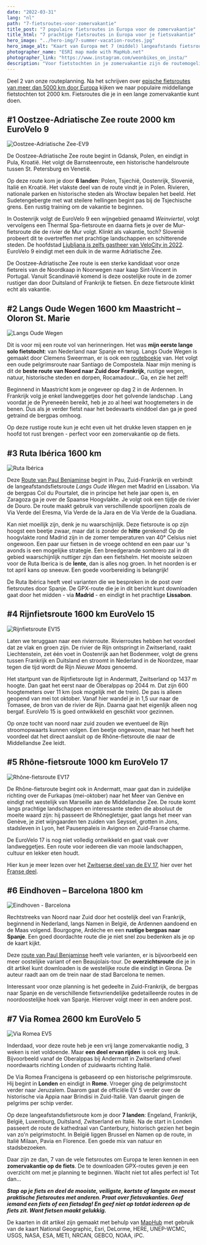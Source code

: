 ```yaml
---
date: "2022-03-31"
lang: "nl"
path: "7-fietsroutes-voor-zomervakantie"
title_post: "7 populaire fietsroutes in Europa voor de zomervakantie"
title_html: "7 prachtige fietsroutes in Europa voor je fietsvakantie"
hero_image: "../hero-img/7-summer-vacation-routes.jpg"
hero_image_alt: "Kaart van Europa met 7 (middel) langeafstands fietsroutes"
photographer_name: "ESRI map made with MapHub.net"
photographer_link: "https://www.instagram.com/weonbikes_on_insta/"
description: "Voor fietstochten in je zomervakantie zijn de routemogelijkheden in Europa eindeloos. Lees alles over 7 waanzinnig populaire routes, met gpx-downloads, om landen te ontdekken en mensen te ontmoeten terwijl je lekker ontspant en geniet op de fiets."
---
```



Deel 2 van onze routeplanning. Na het schrijven over [epische fietsroutes van meer dan 5000 km door Europa](https://weonbikes.com/en/blog/7-cycling-routes-europe-north-to-south/) kijken we naar populaire middellange fietstochten tot 2000 km. Fietsroutes die je in een lange zomervakantie kunt doen.

<SevenRoutesDownload link="https://drive.google.com/drive/folders/1DxlsSu0MWAGoVi_AGRZ8youXCGLd-ad5?usp=sharing" />

## #1 Oostzee-Adriatische Zee route 2000 km EuroVelo 9

![Oostzee-Adriatische Zee-EV9](../img/Baltic-Adriatic-EV9.jpg)

De Oostzee-Adriatische Zee route begint in Gdansk, Polen, en eindigt in Pula, Kroatië. Het volgt de Barnsteenroute, een historische handelsroute tussen St. Petersburg en Venetië.

Op deze route kom je door **6 landen**: Polen, Tsjechië, Oostenrijk, Slovenië, Italië en Kroatië. Het vlakste deel van de route vindt je in Polen. Rivieren, nationale parken en historische steden als Wrocław bepalen het beeld. Het Sudetengebergte met wat steilere hellingen begint pas bij de Tsjechische grens. Een rustig training om de vakantie te beginnen.

In Oostenrijk volgt de EuroVelo 9 een wijngebied genaamd _Weinviertel_, volgt vervolgens een Thermal Spa-fietsroute en daarna fiets je over de Mur-fietsroute die de rivier de Mur volgt. Klinkt als vakantie, toch? Slovenië probeert dit te overtreffen met prachtige landschappen en schitterende steden. De hoofdstad [Ljubljana is zelfs gastheer van VeloCity in 2022](https://www.velo-city2022.com/en/). EuroVelo 9 eindigt met een duik in de warme Adriatische Zee.

De Oostzee-Adriatische Zee route is een sterke kandidaat voor onze fietsreis van de Noordkaap in Noorwegen naar kaap Sint-Vincent in Portugal. Vanuit Scandinavië komend is deze oostelijke route in de zomer rustiger dan door Duitsland of Frankrijk te fietsen. En deze fietsroute klinkt echt als vakantie.

## #2 Langs Oude Wegen 1600 km Maastricht – Oloron St. Marie

![Langs Oude Wegen](../img/Oude-Wegen.jpg)

Dit is voor mij een route vol van herinneringen. Het was **mijn eerste lange solo fietstocht**: van Nederland naar Spanje en terug. Langs Oude Wegen is gemaakt door Clemens Sweerman, er is ook een [routeboekje](https://www.europafietsers.nl/fietsroutes/langs-oude-wegen-en-pelgrimssteden/) van. Het volgt een oude pelgrimsroute naar Santiago de Compostela. Naar mijn mening is dit de **beste route van Noord naar Zuid door Frankrijk**, rustige wegen, natuur, historische steden en dorpen, Rocamadour... Ga, en zie het zelf!

Beginnend in Maastricht kom je ongeveer op dag 2 in de Ardennen. In Frankrijk volg je enkel landweggetjes door het golvende landschap . Lang voordat je de Pyreneeën bereikt, heb je zo al heel wat hoogtemeters in de benen. Dus als je verder fietst naar het bedevaarts einddoel dan ga je goed getraind de bergpas omhoog.

Op deze rustige route kun je echt even uit het drukke leven stappen en je hoofd tot rust brengen - perfect voor een zomervakantie op de fiets.

## #3 Ruta Ibérica 1600 km

![Ruta Ibérica](../img/Ruta-Iberica.jpg)

Deze [Route van Paul Benjaminse](https://www.europafietsers.nl/fietsroutes/fietsen-naar-barcelona/) begint in Pau, Zuid-Frankrijk en verbindt de langeafstandsfietsroute _Langs Oude Wegen_ met Madrid en Lissabon. Via de bergpas Col du Pourtalet, die in principe het hele jaar open is, en Zaragoza ga je over de Spaanse Hoogvlakte. Je volgt ook een tijdje de rivier de Douro. De route maakt gebruik van verschillende spoorlijnen zoals de Via Verde del Eresma, Via Verde de la Jara en de Via Verde de la Guadiana.

Kan niet moeilijk zijn, denk je nu waarschijnlijk. Deze fietsroute is op zijn hoogst een beetje zwaar, maar dat is zonder de **hitte** gerekend! Op de hoogvlakte rond Madrid zijn in de zomer temperaturen van 40° Celsius niet ongewoon. Een paar uur fietsen in de vroege ochtend en een paar uur 's avonds is een mogelijke strategie. Een breedgerande sombrero zal in dit gebied waarschijnlijk nuttiger zijn dan een fietshelm. Het mooiste seizoen voor de Ruta Iberica is de **lente**, dan is alles nog groen. In het noorden is er tot april kans op sneeuw. Een goede voorbereiding is belangrijk!

De Ruta Ibérica heeft veel varianten die we bespreken in de post over fietsroutes door Spanje. De GPX-route die je in dit bericht kunt downloaden gaat door het midden - via **Madrid** - en eindigt in het prachtige **Lissabon**.

## #4 Rijnfietsroute 1600 km EuroVelo 15

![Rijnfietsroute EV15](../img/Rhine-Route-EV15.jpg)

Laten we teruggaan naar een rivierroute. Rivierroutes hebben het voordeel dat ze vlak en groen zijn. De rivier de Rijn ontspringt in Zwitserland, raakt Liechtenstein, zet één voet in Oostenrijk aan het Bodenmeer, volgt de grens tussen Frankrijk en Duitsland en stroomt in Nederland in de Noordzee, maar tegen die tijd wordt de Rijn _Nieuwe Maas_ genoemd.

Het startpunt van de Rijnfietsroute ligt in Andermatt, Zwitserland op 1437 m hoogte. Dan gaat het eerst naar de Oberalppas op 2044 m. Dat zijn 600 hoogtemeters over 11 km (ook mogelijk met de trein). De pas is alleen geopend van mei tot oktober. Vanaf hier wandel je in 1,5 uur naar de Tomasee, de bron van de rivier de Rijn. Daarna gaat het eigenlijk alleen nog bergaf. EuroVelo 15 is goed ontwikkeld en geschikt voor gezinnen.

Op onze tocht van noord naar zuid zouden we eventueel de Rijn stroomopwaarts kunnen volgen. Een beetje ongewoon, maar het heeft het voordeel dat het direct aansluit op de Rhône-fietsroute die naar de Middellandse Zee leidt.

## #5 Rhône-fietsroute 1000 km EuroVelo 17

![Rhône-fietsroute EV17](../img/Rhone-Route-EV17.jpg)

De Rhône-fietsroute begint ook in Andermatt, maar gaat dan in zuidelijke richting over de Furkapas (mei-oktober) naar het Meer van Genève en eindigt net westelijk van Marseille aan de Middellandse Zee. De route komt langs prachtige landschappen en interessante steden die absoluut de moeite waard zijn: hij passeert de Rhônegletsjer, gaat langs het meer van Genève, je ziet wijngaarden ten zuiden van Seyssel, grotten in Jons, stadsleven in Lyon, het Pausenpaleis in Avignon en Zuid-Franse charme.

De EuroVelo 17 is nog niet volledig ontwikkeld en gaat vaak over landweggetjes. Een route voor iedereen die van mooie landschappen, cultuur en lekker eten houdt.

Hier kun je meer lezen over het [Zwitserse deel van de EV 17](https://www.schweizmobil.ch/en/cycling-in-switzerland/route-01.html), hier over het [Franse deel](https://en.viarhona.com/cycle-route).

## #6 Eindhoven – Barcelona 1800 km

![Eindhoven - Barcelona](../img/Eindhoven-Barcelona.jpg)

Rechtstreeks van Noord naar Zuid door het oostelijk deel van Frankrijk, beginnend in Nederland, langs Namen in België, de Ardennen aandoend en de Maas volgend. Bourgogne, Ardéche en een **rustige bergpas naar Spanje**. Een goed doordachte route die je niet snel zou bedenken als je op de kaart kijkt.

Deze [route van Paul Benjaminse](https://www.europafietsers.nl/fietsroutes/fietsen-naar-barcelona/) heeft vele varianten, er is bijvoorbeeld een meer oostelijke variant of een Beaujolais-tour. De **overzichtsroute** die je in dit artikel kunt downloaden is de westelijke route die eindigt in Girona. De auteur raadt aan om de trein naar de stad Barcelona te nemen.

Interessant voor onze planning is het gedeelte in Zuid-Frankrijk, de bergpas naar Spanje en de verschillende fietsvriendelijke gedetailleerde routes in de noordoostelijke hoek van Spanje. Hierover volgt meer in een andere post.

## #7 Via Romea 2600 km EuroVelo 5

![Via Romea EV5](../img/ViaRomea-EV5.jpg)

Inderdaad, voor deze route heb je een vrij lange zomervakantie nodig, 3 weken is niet voldoende. Maar **een deel ervan rijden** is ook erg leuk. Bijvoorbeeld vanaf de Oberalppas bij Andermatt in Zwitserland ofwel noordwaarts richting Londen of zuidwaarts richting Italië.

De Via Romea Francigena is gebaseerd op een historische pelgrimsroute. Hij begint in **Londen** en eindigt in **Rome**. Vroeger ging de pelgrimstocht verder naar Jeruzalem. Daarom gaat de officiële EV 5 verder over de historische via Appia naar Brindisi in Zuid-Italië. Van daaruit gingen de pelgrims per schip verder.

Op deze langeafstandsfietsroute kom je door **7 landen**: Engeland, Frankrijk, België, Luxemburg, Duitsland, Zwitserland en Italië. Na de start in Londen passeert de route de kathedraal van Canterbury, historisch gezien het begin van zo'n pelgrimstocht. In België liggen Brussel en Namen op de route, in Italië Milaan, Pavia en Florence. Een goede mix van natuur en stadsbezoeken.

Daar zijn ze dan, 7 van de vele fietsroutes om Europa te leren kennen in een **zomervakantie op de fiets**. De te downloaden GPX-routes geven je een overzicht om met je planning te beginnen. Wacht niet tot alles perfect is! Tot dan...

**_Stap op je fiets en deel de mooiste, veiligste, kortste of langste en meest praktische fietsroutes met anderen. Praat over fietsvakanties. Geef iemand een fiets of een fietsdag! En geef niet op totdat iedereen op de fiets zit. Want fietsen maakt gelukkig._**

<SevenRoutesDownload link="https://drive.google.com/drive/folders/1DxlsSu0MWAGoVi_AGRZ8youXCGLd-ad5?usp=sharing" />

De kaarten in dit artikel zijn gemaakt met behulp van [MapHub](https://maphub.net/) met gebruik van de kaart National Geographic, Esri, DeLorme, HERE, UNEP-WCMC, USGS, NASA, ESA, METI, NRCAN, GEBCO, NOAA, iPC.
